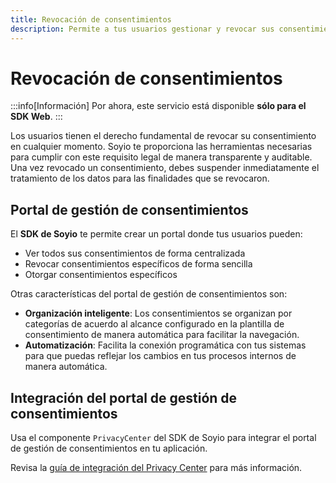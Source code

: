 ```yaml
---
title: Revocación de consentimientos
description: Permite a tus usuarios gestionar y revocar sus consentimientos de manera autónoma
---
```



# Revocación de consentimientos

:::info[Información]
Por ahora, este servicio está disponible **sólo para el SDK Web**.
:::

Los usuarios tienen el derecho fundamental de revocar su consentimiento en cualquier momento. Soyio te proporciona las herramientas necesarias para cumplir con este requisito legal de manera transparente y auditable. Una vez revocado un consentimiento, debes suspender inmediatamente el tratamiento de los datos para las finalidades que se revocaron.

## Portal de gestión de consentimientos

El **SDK de Soyio** te permite crear un portal donde tus usuarios pueden:

- Ver todos sus consentimientos de forma centralizada
- Revocar consentimientos específicos de forma sencilla
- Otorgar consentimientos específicos

Otras características del portal de gestión de consentimientos son:

- **Organización inteligente**: Los consentimientos se organizan por categorías de acuerdo al alcance configurado en la plantilla de consentimiento de manera automática para facilitar la navegación.
- **Automatización**: Facilita la conexión programática con tus sistemas para que puedas reflejar los cambios en tus procesos internos de manera automática.

## Integración del portal de gestión de consentimientos

Usa el componente `PrivacyCenter` del SDK de Soyio para integrar el portal de gestión de consentimientos en tu aplicación.

Revisa la [guía de integración del Privacy Center](/docs/integration-guide/privacy-center/introduction) para más información.